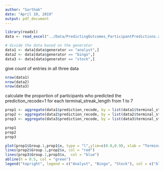 ```yaml
---
author: "Sarthak"
date: "April 10, 2019"
output: pdf_document
---
```

<!-- load the data -->
```r
library(readxl)
data <- read_excel("../Data/PredictingOutcomes_ParticipantPredictions.xlsx", sheet = "Study 3B")

# divide the data based on the generator
data1 <- data[data$generator == "analyst",]
data2 <- data[data$generator == "bingo",]
data3 <- data[data$generator == "stock",]
```

give count of entries in all three data
```r
nrow(data1)
nrow(data2)
nrow(data3)
```

calculate the proportion of participants who predicted the prediction_recode=1 for each terminal_streak_length from 1 to 7
```r
prop1 <- aggregate(data1$prediction_recode, by = list(data1$terminal_streak_length), FUN = mean)
prop2 <- aggregate(data2$prediction_recode, by = list(data2$terminal_streak_length), FUN = mean)
prop3 <- aggregate(data3$prediction_recode, by = list(data3$terminal_streak_length), FUN = mean)
```

```r
prop1
prop2
prop3
```

```r
plot(prop1$Group.1,prop1$x, type = "l",ylim=c(0.0,0.9), xlab = "Terminal Streak", ylab = "Proportion of Prediction Recode=1", main = "Proportion of Prediction Recode=1 for each Terminal Streak")
lines(prop2$Group.1,prop2$x, col = "red")
lines(prop3$Group.1,prop3$x,  col = "blue")
abline(h = 0.5, col = "green")
legend("topright", legend = c("Analyst", "Bingo", "Stock"), col = c("black", "red", "blue"), lty = 1:3)
```

